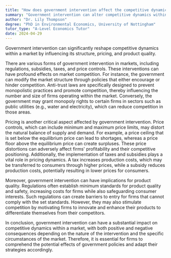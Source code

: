 ```yaml
---
title: "How does government intervention affect the competitive dynamics within a market?"
summary: "Government intervention can alter competitive dynamics within a market by influencing market structure, pricing, and product quality."
author: "Dr. Lily Thompson"
degree: "PhD in Environmental Economics, University of Nottingham"
tutor_type: "A-Level Economics Tutor"
date: 2024-04-29
---
```


Government intervention can significantly reshape competitive dynamics within a market by influencing its structure, pricing, and product quality.

There are various forms of government intervention in markets, including regulations, subsidies, taxes, and price controls. These interventions can have profound effects on market competition. For instance, the government can modify the market structure through policies that either encourage or hinder competition. Anti-trust laws are specifically designed to prevent monopolistic practices and promote competition, thereby influencing the number and size of firms operating within the market. Conversely, the government may grant monopoly rights to certain firms in sectors such as public utilities (e.g., water and electricity), which can reduce competition in those areas.

Pricing is another critical aspect affected by government intervention. Price controls, which can include minimum and maximum price limits, may distort the natural balance of supply and demand. For example, a price ceiling that is set below the equilibrium price can lead to shortages, whereas a price floor above the equilibrium price can create surpluses. These price distortions can adversely affect firms' profitability and their competitive positioning. Additionally, the implementation of taxes and subsidies plays a vital role in pricing dynamics. A tax increases production costs, which may be transferred to consumers through higher prices, while a subsidy reduces production costs, potentially resulting in lower prices for consumers.

Moreover, government intervention can have implications for product quality. Regulations often establish minimum standards for product quality and safety, increasing costs for firms while also safeguarding consumer interests. Such regulations can create barriers to entry for firms that cannot comply with the set standards. However, they may also stimulate competition by motivating firms to innovate and enhance their products to differentiate themselves from their competitors.

In conclusion, government intervention can have a substantial impact on competitive dynamics within a market, with both positive and negative consequences depending on the nature of the intervention and the specific circumstances of the market. Therefore, it is essential for firms to comprehend the potential effects of government policies and adapt their strategies accordingly.
    